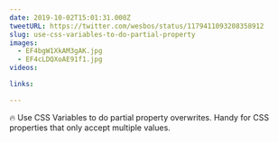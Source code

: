 ```yaml
---
date: 2019-10-02T15:01:31.000Z
tweetURL: https://twitter.com/wesbos/status/1179411093208358912
slug: use-css-variables-to-do-partial-property
images:
  - EF4bgW1XkAM3gAK.jpg
  - EF4cLDQXoAE91f1.jpg
videos:

links:

---
```

🔥 Use CSS Variables to do partial property overwrites. Handy for CSS properties that only accept multiple values.
